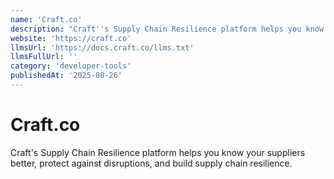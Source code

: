 ```yaml
---
name: 'Craft.co'
description: "Craft''s Supply Chain Resilience platform helps you know your suppliers better, protect against disruptions, and build supply chain resilience."
website: 'https://craft.co'
llmsUrl: 'https://docs.craft.co/llms.txt'
llmsFullUrl: ''
category: 'developer-tools'
publishedAt: '2025-08-26'
---
```


# Craft.co

Craft's Supply Chain Resilience platform helps you know your suppliers better, protect against disruptions, and build supply chain resilience.
